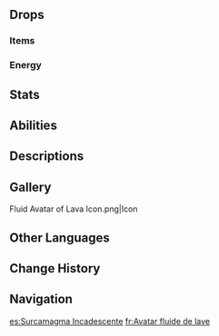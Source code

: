 {{Enemy Infobox
|title    = 
|dmgtype  = Pyro
|image    = Enemy Fluid Avatar of Lava.png
|type     = Elite Enemies
|family   = Mystical Beasts
|group    = Avatars of Lava
|weakpoint = 
}}
{{Enemy Intro}}

==Drops==
===Items===
{{Drops|Avatar of Lava}}

===Energy===
{{Energy Drops
|type  = Pyro
|hp1   = 66
|p1    = 1
|hp2   = 33
|p2    = 1
|hp3   = 0
|p3    = 1
}}

==Stats==
{{Enemy Stats
|pyro_res     = 70%

|hp_ratio     = 7.6
|hp_type      = 2
|atk_ratio    = 7.0
|atk_type     = 2
}}

==Abilities==
{{Enemy Attacks
|name_1      = Pyro Infusion
|desc_1      = The Fluid Avatar of Lava possesses a constant {{Pyro}} status.

|name_2      = Melee Combo
|desc_2      = Uses its elastic arm to perform a wide sweep and a downward smash, dealing '''70% ATK''', '''80% ATK''' as {{Color|Pyro DMG}}.

|name_3      = Ranged Combo
|desc_3      = Fires 2 lava shots from its hands, each dealing '''60% ATK''' as {{Color|Pyro DMG}}, then inserts its hand into the ground to create a pool of lava at the player's location, which then erupts, dealing '''80% ATK''' as {{Color|Pyro DMG}}.

|name_4      = Molten Scattershot
|desc_4      = Scatters 10 lava projectiles forward, each dealing '''50% ATK''' as {{Color|Pyro DMG}}. Repeated hits have their DMG reduced according to the [[Damage Sequence]].

|name_5      = Inferno Rise
|desc_5      = Submerges into the ground and creates a pool of lava at the player's location. Then, reemerges within the lava pool, dealing '''100% ATK''' as {{Color|Pyro DMG}}.
}}

==Descriptions==
{{Description|A strange monster that must continually absorb heat to stay in an active state.<br>Once, a more ancient and deep fire burned across all of Natlan in myriad forms. At that time, the once-great primitive residents used these fires to transmit light, heat, and wisdom. They believed that life and the soul too took their initial shape from the sparks that flew when flint was struck.<br>If it possesses an eternally burning core, then even a stubborn stone can bring about life. The embers within the body of the Avatar of Lava seem to be the cold, ash-like remnants of that ancient era.|[[Archive]]}}

==Gallery==
<gallery>
Fluid Avatar of Lava Icon.png|Icon
</gallery>

==Other Languages==
{{Other Languages
|en       = Fluid Avatar of Lava
|zhs      = 熔岩游像·流燃体
|zhs_rm   = 
|zht      = 熔岩遊像·流燃體
|zht_rm   = 
|zh_tl    = 
|ja       = 溶岩の像·流燃体
|ja_rm    = Yougan no Zou - Ryuunentai{{Assumed}}
|ja_tl    = 
|ko       = 용암 형상·연소체
|ko_rm    = 
|ko_tl    = 
|es       = Surcamagma Incadescente
|es_tl    = Scorching {{Lex|Avatar of Lava|es}}
|fr       = Avatar fluide de lave
|fr_tl    = Fluid Avatar of Lava
|ru       = Текучее воплощение лавы
|ru_tl    = Fluid {{Lex|Avatar of Lava|ru}}
|th       = Fluid Avatar of Lava
|vi       = Hóa Thân Dung Nham Nóng Chảy
|vi_tl    = 
|de       = Lavagestalt – Flüssige Flamme
|de_tl    = {{Lex|Avatar of Lava|de}} – Fluid Flame
|id       = Fluid Avatar of Lava
|pt       = Avatar Fluido da Lava
|pt_tl    = 
|tr       = Akışkan Lav Avatarı
|tr_tl    = 
|it       = Incarnazione della lava fluida
|it_tl    = 
}}

==Change History==
{{Change History|5.0}}

==Navigation==
{{Enemy Navbox|Elite}}

[[es:Surcamagma Incadescente]]
[[fr:Avatar fluide de lave]]